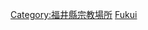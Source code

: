 {{日本行政區劃分類導航|佛寺}}
{{Commonscat|Temples in Fukui prefecture}}

[[Category:福井縣宗教場所|Category:福井縣宗教場所]]
[[Category:日本各都道府縣佛寺|Fukui]]